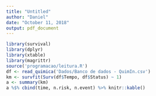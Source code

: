 ```yaml
---
title: "Untitled"
author: "Daniel"
date: "October 11, 2018"
output: pdf_document
---
```



```r
library(survival)
library(dplyr)
library(xtable)
library(magrittr)
source('programacao/leitura.R')
df <- read_quimica('Dados/Banco de dados - QuimIn.csv')
km <- survfit(Surv(df$Tempo, df$Status) ~ 1)
a <- summary(km)
a %$% cbind(time, n.risk, n.event) %>% knitr::kable()
```


